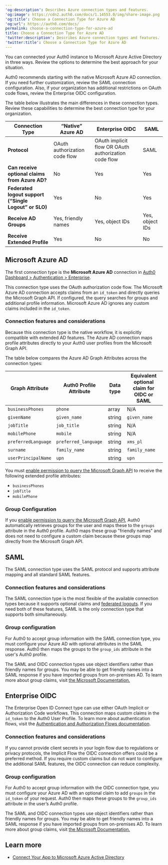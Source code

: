---
'og:description': Describes Azure connection types and features.
'og:image': https://cdn2.auth0.com/docs/1.14553.0/img/share-image.png
'og:title': Choose a Connection Type for Azure AD
'og:url': https://auth0.com/docs/
permalink: choose-a-connection-type-for-azure-ad
title: Choose a Connection Type for Azure AD
'twitter:description': Describes Azure connection types and features.
'twitter:title': Choose a Connection Type for Azure AD
---
You can connected your Auth0 instance to Microsoft Azure Active Directory in three ways. Review the options to determine the best approach for your situation.

Auth0 recommends starting with the native Microsoft Azure AD connection. If you need further customization, review the <Tooltip tip="Security Assertion Markup Language (SAML): Standardized protocol allowing two parties to exchange authentication information without a password." cta="View Glossary" href="/docs/glossary?term=SAML">SAML</Tooltip> connection configuration. Also, if your organization has additional restrictions on <Tooltip tip="OAuth 2.0: Authorization framework that defines authorization protocols and workflows." cta="View Glossary" href="/docs/glossary?term=OAuth">OAuth</Tooltip> code flows, review the Enterprise OIDC configuration.

The table below illustrates the main differences in these connection types. Review these capabilities to determine the best connection type for your organization.

<table class="table"><thead>
<tr>
<th>Connection Type</th>
<th>“Native” Azure AD</th>
<th>Enterprise OIDC</th>
<th>SAML</th>
</tr>
</thead>
<tbody>
<tr>
<td><strong>Protocol</strong></td>
<td>OAuth authorization code flow</td>
<td>OAuth implicit flow OR OAuth authorization code flow</td>
<td>SAML</td>
</tr>
<tr>
<td><strong>Can receive optional claims from Azure AD?</strong></td>
<td>No</td>
<td>Yes</td>
<td>Yes</td>
</tr>
<tr>
<td><strong>Federated logout support (“Single Logout” or SLO)</strong></td>
<td>Yes</td>
<td>No</td>
<td>Yes</td>
</tr>
<tr>
<td><strong>Receive AD Groups</strong></td>
<td>Yes, friendly names</td>
<td>Yes, object IDs</td>
<td>Yes, object IDs</td>
</tr>
<tr>
<td><strong>Receive Extended Profile</strong></td>
<td>Yes</td>
<td>No</td>
<td>No</td>
</tr>
</tbody>
</table>

## Microsoft Azure AD

The first connection type is the **Microsoft Azure AD** connection in [Auth0 Dashboard > Authentication > Enterprise](https://manage.auth0.com/dashboard/#/connections/enterprise).

This connection type uses the OAuth authorization code flow. The Microsoft Azure AD connection accepts claims from an `id_token` and directly queries the Microsoft Graph API. If configured, the query searches for groups and additional profile information. Microsoft Azure AD ignores any custom claims included in the `id_token`.

### Connection features and considerations

Because this connection type is the native workflow, it is explicitly compatible with extended AD features. The Azure AD connection maps profile attributes directly to your Auth0 user profiles from the Microsoft Graph API.

The table below compares the Azure AD Graph Attributes across the connection types:

<table class="table"><thead>
<tr>
<th><strong>Graph Attribute</strong></th>
<th><strong>Auth0 Profile Attribute</strong></th>
<th><strong>Data type</strong></th>
<th><strong>Equivalent optional claim for OIDC or SAML</strong></th>
</tr>
</thead>
<tbody>
<tr>
<td><code>businessPhones</code></td>
<td><code>phone</code></td>
<td>array</td>
<td>N/A</td>
</tr>
<tr>
<td><code>givenName</code></td>
<td><code>given_name</code></td>
<td>string</td>
<td><code>given_name</code></td>
</tr>
<tr>
<td><code>jobTitle</code></td>
<td><code>job_title</code></td>
<td>string</td>
<td>N/A</td>
</tr>
<tr>
<td><code>mobilePhone</code></td>
<td><code>mobile</code></td>
<td>string</td>
<td>N/A</td>
</tr>
<tr>
<td><code>preferredLanguage</code></td>
<td><code>preferred_language</code></td>
<td>string</td>
<td><code>xms_pl</code></td>
</tr>
<tr>
<td><code>surname</code></td>
<td><code>family_name</code></td>
<td>string</td>
<td><code>family_name</code></td>
</tr>
<tr>
<td><code>userPrincipalName</code></td>
<td><code>upn</code></td>
<td>string</td>
<td><code>upn</code></td>
</tr>
</tbody>
</table>

You must [enable permission to query the Microsoft Graph API](/docs/authenticate/identity-providers/enterprise-identity-providers/azure-active-directory/v2#add-permissions) to receive the following extended profile attributes:

* `businessPhones`
* `jobTitle`
* `mobilePhone`

### Group Configuration

If you [enable permission to query the Microsoft Graph API](/docs/authenticate/identity-providers/enterprise-identity-providers/azure-active-directory/v2#add-permissions), Auth0 automatically retrieves groups for the user and maps these to the `groups` attribute in the Auth0 profile. Auth0 maps these group "friendly names" and does not need to configure a custom claim because these groups map directly from the Microsoft Graph API.

## SAML

The SAML connection type uses the SAML protocol and supports attribute mapping and all standard SAML features.

### Connection features and considerations

The SAML connection type is the most flexible of the available connection types because it supports optional claims and [federated logouts](https://docs.microsoft.com/en-us/azure/active-directory/develop/single-sign-out-saml-protocol). If you need both of these features, SAML is the only connection type that supports both simultaneously.

### Group configuration

For Auth0 to accept group information with the SAML connection type, you must configure your Azure AD with optional attributes in the SAML response. Auth0 then maps the groups to the `group_ids` attribute in the user's Auth0 profile.

<Callout icon="file-lines" color="#0EA5E9" iconType="regular">

The SAML and OIDC connection types use object identifiers rather than friendly names for groups. You may be able to get friendly names into a SAML response if you have imported groups from on-premises AD. To learn more about group claims, visit [the Microsoft Documentation.](https://docs.microsoft.com/en-us/azure/active-directory/hybrid/how-to-connect-fed-group-claims)

</Callout>

## Enterprise OIDC

The Enterprise Open ID Connect type can use either OAuth Implicit or Authorization Code workflows. This connection maps custom claims in the `id_token` to the Auth0 User Profile. To learn more about authentication flows, visit the [Authentication and Authorization Flows documentation](/docs/get-started/authentication-and-authorization-flow).

### Connection features and considerations

If you cannot provide <Tooltip tip="Client Secret: Secret used by a client (application) to authenticate with the Authorization Server; it should be known to only the client and the Authorization Server and must be sufficiently random to not be guessable." cta="View Glossary" href="/docs/glossary?term=client+secrets">client secrets</Tooltip> in your login flow due to regulations or privacy protocols, the Implicit Flow the OIDC connection offers could be a preferred method. If you require custom claims but do not want to configure the additional SAML features, the OIDC connection can reduce complexity.

### Group configuration

For Auth0 to accept group information with the OIDC connection type, you must configure your Azure AD with an optional claim to add `groups` in the `id_token` of your request. Auth0 then maps these groups to the `group_ids` attribute in the user’s Auth0 profile.

<Callout icon="file-lines" color="#0EA5E9" iconType="regular">

The SAML and OIDC connection types use object identifiers rather than friendly names for groups. You may be able to get friendly names into a SAML response if you have imported groups from on-premises AD. To learn more about group claims, visit [the Microsoft Documentation.](https://docs.microsoft.com/en-us/azure/active-directory/hybrid/how-to-connect-fed-group-claims)

</Callout>

## Learn more

* [Connect Your App to Microsoft Azure Active Directory](/docs/authenticate/identity-providers/enterprise-identity-providers/azure-active-directory/v2)